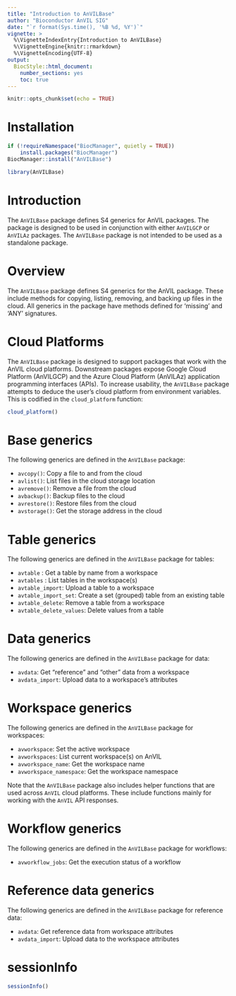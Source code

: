 ```yaml
---
title: "Introduction to AnVILBase"
author: "Bioconductor AnVIL SIG"
date: "`r format(Sys.time(), '%B %d, %Y')`"
vignette: >
  %\VignetteIndexEntry{Introduction to AnVILBase}
  %\VignetteEngine{knitr::rmarkdown}
  %\VignetteEncoding{UTF-8}
output:
  BiocStyle::html_document:
    number_sections: yes
    toc: true
---
```


```r
knitr::opts_chunk$set(echo = TRUE)
```

# Installation

```r
if (!requireNamespace("BiocManager", quietly = TRUE))
    install.packages("BiocManager")
BiocManager::install("AnVILBase")
```

```r
library(AnVILBase)
```

# Introduction

The `AnVILBase` package defines S4 generics for AnVIL packages. The package is
designed to be used in conjunction with either `AnVILGCP` or `AnVILAz` packages.
The `AnVILBase` package is not intended to be used as a standalone package.

# Overview

The `AnVILBase` package defines S4 generics for the AnVIL package. These
include methods for copying, listing, removing, and backing up files in the
cloud. All generics in the package have methods defined for 'missing' and 'ANY'
signatures.

# Cloud Platforms

The `AnVILBase` package is designed to support packages that work with the AnVIL
cloud platforms. Downstream packages expose Google Cloud Platform (AnVILGCP) and
the Azure Cloud Platform (AnVILAz) application programming interfaces (APIs).
To increase usability, the `AnVILBase` package attempts to deduce the user's
cloud platform from environment variables. This is codified in the
`cloud_platform` function:

```r
cloud_platform()
```

# Base generics

The following generics are defined in the `AnVILBase` package:

- `avcopy()`: Copy a file to and from the cloud
- `avlist()`: List files in the cloud storage location
- `avremove()`: Remove a file from the cloud
- `avbackup()`: Backup files to the cloud
- `avrestore()`: Restore files from the cloud
- `avstorage()`: Get the storage address in the cloud

# Table generics

The following generics are defined in the `AnVILBase` package for tables:

- `avtable` : Get a table by name from a workspace
- `avtables` : List tables in the workspace(s)
- `avtable_import`: Upload a table to a workspace
- `avtable_import_set`: Create a set (grouped) table from an existing table
- `avtable_delete`: Remove a table from a workspace
- `avtable_delete_values`: Delete values from a table

# Data generics

The following generics are defined in the `AnVILBase` package for data:

- `avdata`: Get "reference" and "other" data from a workspace
- `avdata_import`: Upload data to a workspace's attributes

# Workspace generics

The following generics are defined in the `AnVILBase` package for workspaces:

- `avworkspace`: Set the active workspace
- `avworkspaces`: List current workspace(s) on AnVIL
- `avworkspace_name`: Get the workspace name
- `avworkspace_namespace`: Get the workspace namespace

Note that the `AnVILBase` package also includes helper functions that are
used across `AnVIL` cloud platforms. These include functions mainly for working
with the `AnVIL` API responses.

# Workflow generics

The following generics are defined in the `AnVILBase` package for workflows:

- `avworkflow_jobs`: Get the execution status of a workflow

# Reference data generics

The following generics are defined in the `AnVILBase` package for reference
data:

- `avdata`: Get reference data from workspace attributes
- `avdata_import`: Upload data to the workspace attributes

# sessionInfo

```r
sessionInfo()
```

